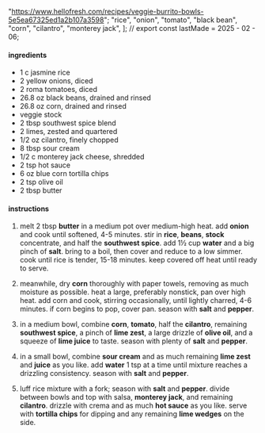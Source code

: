   "https://www.hellofresh.com/recipes/veggie-burrito-bowls-5e5ea67325ed1a2b107a3598";
  "rice",
  "onion",
  "tomato",
  "black bean",
  "corn",
  "cilantro",
  "monterey jack",
];
// export const lastMade = 2025 - 02 - 06;

#### ingredients

- 1 c jasmine rice
- 2 yellow onions, diced
- 2 roma tomatoes, diced
- 26.8 oz black beans, drained and rinsed
- 26.8 oz corn, drained and rinsed
- veggie stock
- 2 tbsp southwest spice blend
- 2 limes, zested and quartered
- 1/2 oz cilantro, finely chopped
- 8 tbsp sour cream
- 1/2 c monterey jack cheese, shredded
- 2 tsp hot sauce
- 6 oz blue corn tortilla chips
- 2 tsp olive oil
- 2 tbsp butter

#### instructions

1. melt 2 tbsp **butter** in a medium pot over medium-high heat. add **onion** and cook until softened, 4-5 minutes. stir in **rice**, **beans**, **stock** concentrate, and half the **southwest spice**. add 1½ cup **water** and a big pinch of **salt**. bring to a boil, then cover and reduce to a low simmer. cook until rice is tender, 15-18 minutes. keep covered off heat until ready to serve.

2. meanwhile, dry **corn** thoroughly with paper towels, removing as much moisture as possible. heat a large, preferably nonstick, pan over high heat. add corn and cook, stirring occasionally, until lightly charred, 4-6 minutes. if corn begins to pop, cover pan. season with **salt** and **pepper**.

3. in a medium bowl, combine **corn**, **tomato**, half the **cilantro**, remaining **southwest spice**, a pinch of **lime zest**, a large drizzle of **olive oil**, and a squeeze of **lime juice** to taste. season with plenty of **salt** and **pepper**.

4. in a small bowl, combine **sour cream** and as much remaining **lime zest** and **juice** as you like. add **water** 1 tsp at a time until mixture reaches a drizzling consistency. season with **salt** and **pepper**.

5. luff rice mixture with a fork; season with **salt** and **pepper**. divide between bowls and top with salsa, **monterey jack**, and remaining **cilantro**. drizzle with crema and as much **hot sauce** as you like. serve with **tortilla chips** for dipping and any remaining **lime wedges** on the side.
